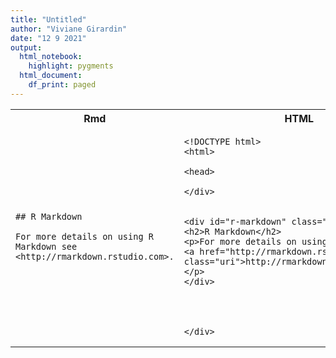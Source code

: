 ```yaml
---
title: "Untitled"
author: "Viviane Girardin"
date: "12 9 2021"
output:
  html_notebook: 
    highlight: pygments
  html_document:
    df_print: paged
---
```



<table class='table'>
<tr> <th>Rmd</th> <th>HTML</th> <tr>
<tr>
<td>


```
## R Markdown

For more details on using R Markdown see <http://rmarkdown.rstudio.com>.

```
</td>
<td>

```
<!DOCTYPE html>
<html>

<head>

</div>


<div id="r-markdown" class="section level2">
<h2>R Markdown</h2>
<p>For more details on using R Markdown see <a href="http://rmarkdown.rstudio.com" class="uri">http://rmarkdown.rstudio.com</a>.</p>
</div>




</div>
```
</td>
<tr>
</table>


